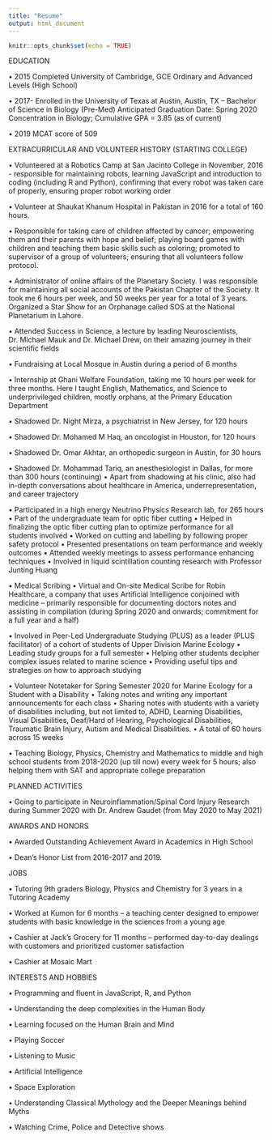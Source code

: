 ```yaml
---
title: "Resume"
output: html_document
---
```


```r
knitr::opts_chunk$set(echo = TRUE)
```
EDUCATION

•	2015	Completed University of Cambridge, GCE Ordinary and Advanced Levels (High School)

•	2017-	Enrolled in the University of Texas at Austin, Austin, TX – Bachelor of Science in Biology (Pre-Med)				Anticipated Graduation Date: Spring 2020		Concentration in Biology; Cumulative GPA = 3.85 (as of current)

•	2019	MCAT score of 509	

EXTRACURRICULAR AND VOLUNTEER HISTORY (STARTING COLLEGE)

•	Volunteered at a Robotics Camp at San Jacinto College in November, 2016 - responsible for maintaining robots, learning JavaScript and introduction to coding (including R and Python), confirming that every robot was taken care of properly, ensuring proper robot working order

•	Volunteer at Shaukat Khanum Hospital in Pakistan in 2016 for a total of 160 hours.

•	Responsible for taking care of children affected by cancer; empowering them and their parents with hope and belief; playing board games with children and teaching them basic skills such as coloring; promoted to supervisor of a group of volunteers; ensuring that all volunteers follow protocol.

•	Administrator of online affairs of the Planetary Society. I was responsible for maintaining all social accounts of the Pakistan Chapter of the Society. It took me 6 hours per week, and 50 weeks per year for a total of 3 years. Organized a Star Show for an Orphanage called SOS at the National Planetarium in Lahore.

•	Attended Success in Science, a lecture by leading Neuroscientists, Dr. Michael Mauk and Dr. Michael Drew, on their amazing journey in their scientific fields

•	Fundraising at Local Mosque in Austin during a period of 6 months

•	Internship at Ghani Welfare Foundation, taking me 10 hours per week for three months. Here I taught English, Mathematics, and Science to underprivileged children, mostly orphans, at the Primary Education Department

•	Shadowed Dr. Night Mirza, a psychiatrist in New Jersey, for 120 hours

•	Shadowed Dr. Mohamed M Haq, an oncologist in Houston, for 120 hours

•	Shadowed Dr. Omar Akhtar, an orthopedic surgeon in Austin, for 30 hours

•	Shadowed Dr. Mohammad Tariq, an anesthesiologist in Dallas, for more than 300 hours (continuing)
•	Apart from shadowing at his clinic, also had in-depth conversations about healthcare in America, underrepresentation, and career trajectory

•	Participated in a high energy Neutrino Physics Research lab, for 265 hours 
•	Part of the undergraduate team for optic fiber cutting
•	Helped in finalizing the optic fiber cutting plan to optimize performance for all students involved
•	Worked on cutting and labelling by following proper safety protocol
•	Presented presentations on team performance and weekly outcomes
•	Attended weekly meetings to assess performance enhancing techniques
•	Involved in liquid scintillation counting research with Professor Junting Huang

•	Medical Scribing
•	Virtual and On-site Medical Scribe for Robin Healthcare, a company that uses Artificial Intelligence conjoined with medicine – primarily responsible for documenting doctors notes and assisting in compilation (during Spring 2020 and onwards; commitment for a full year and a half)

•	Involved in Peer-Led Undergraduate Studying (PLUS) as a leader (PLUS facilitator) of a cohort of students of Upper Division Marine Ecology
•	Leading study groups for a full semester 
•	Helping other students decipher complex issues related to marine science
•	Providing useful tips and strategies on how to approach studying

•	Volunteer Notetaker for Spring Semester 2020 for Marine Ecology for a Student with a Disability
•	Taking notes and writing any important announcements for each class
•	Sharing notes with students with a variety of disabilities including, but not limited to, ADHD, Learning Disabilities, Visual Disabilities, Deaf/Hard of Hearing, Psychological Disabilities, Traumatic Brain Injury, Autism and Medical Disabilities.
•	A total of 60 hours across 15 weeks

•	Teaching Biology, Physics, Chemistry and Mathematics to middle and high school students from 2018-2020 (up till now) every week for 5 hours; also helping them with SAT and appropriate college preparation

PLANNED ACTIVITIES

•	Going to participate in Neuroinflammation/Spinal Cord Injury Research during Summer 2020 with Dr. Andrew Gaudet (from May 2020 to May 2021)


AWARDS AND HONORS

•	Awarded Outstanding Achievement Award in Academics in High School

•	Dean’s Honor List from 2016-2017 and 2019.

JOBS

•	Tutoring 9th graders Biology, Physics and Chemistry for 3 years in a Tutoring Academy

•	Worked at Kumon for 6 months – a teaching center designed to empower students with basic knowledge in the sciences from a young age

•	Cashier at Jack’s Grocery for 11 months – performed day-to-day dealings with customers and prioritized customer satisfaction

•	Cashier at Mosaic Mart

INTERESTS AND HOBBIES

•	Programming and fluent in JavaScript, R, and Python

•	Understanding the deep complexities in the Human Body

•	Learning focused on the Human Brain and Mind

•	Playing Soccer

•	Listening to Music

•	Artificial Intelligence

•	Space Exploration

•	Understanding Classical Mythology and the Deeper Meanings behind Myths

•	Watching Crime, Police and Detective shows
